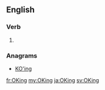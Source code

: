 ==English==

===Verb===
{{head|en|present participle}}

# {{present participle of|OK|lang=en|nocat=1}}

===Anagrams===
* [[KO'ing#English|KO'ing]]

[[fr:OKing]]
[[my:OKing]]
[[ja:OKing]]
[[sv:OKing]]
